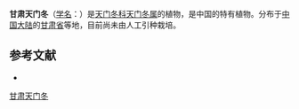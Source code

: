 {{Speciesbox
| name = 甘肃天门冬
| status = 
| status_system = 
| image =
| genus = Asparagus
| species = kansuensis
| authority = Wang et Tang
}}

'''甘肃天门冬'''（[[学名|学名]]：{{lang|la|''Asparagus kansuensis''}}）是[[天门冬科|天门冬科]][[天门冬属|天门冬属]]的植物，是中国的特有植物。分布于[[中国大陆|中国大陆]]的[[甘肃省|甘肃省]]等地，目前尚未由人工引种栽培。

== 参考文献 ==
<div class="references-small">
* {{cite web| url =http://www.bioinfo.cn/db05/KmzwSpecies.php?action=view&id=1918| title =甘肃天门冬（新种）| work =《中国高等植物数据库全库》| publisher =中国科学院微生物研究所| author =昆明植物研究所| accessdate =2009-02-22| deadurl =yes| archiveurl =https://web.archive.org/web/20160305072327/http://www.bioinfo.cn/db05/KmzwSpecies.php?action=view&id=1918| archivedate =2016-03-05}}
</div>
{{Taxonbar|from=Q15225743}}

[[Category:天门冬属|甘肃天门冬]]


{{植物小作品}}